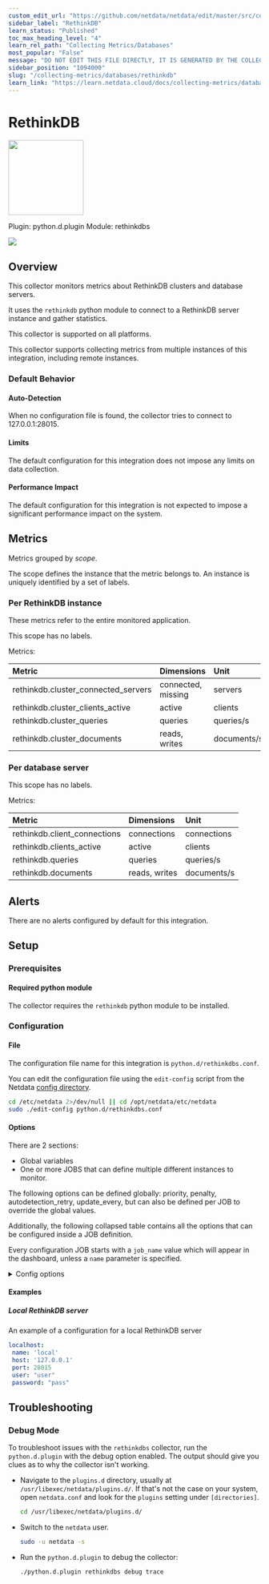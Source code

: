```yaml
---
custom_edit_url: "https://github.com/netdata/netdata/edit/master/src/collectors/python.d.plugin/rethinkdbs/metadata.yaml"
sidebar_label: "RethinkDB"
learn_status: "Published"
toc_max_heading_level: "4"
learn_rel_path: "Collecting Metrics/Databases"
most_popular: "False"
message: "DO NOT EDIT THIS FILE DIRECTLY, IT IS GENERATED BY THE COLLECTOR'S metadata.yaml FILE"
sidebar_position: "1094000"
slug: "/collecting-metrics/databases/rethinkdb"
learn_link: "https://learn.netdata.cloud/docs/collecting-metrics/databases/rethinkdb"
---
```



# RethinkDB


<img src="https://netdata.cloud/img/rethinkdb.png" width="150"/>


Plugin: python.d.plugin
Module: rethinkdbs

<img src="https://img.shields.io/badge/maintained%20by-Netdata-%2300ab44" />

## Overview

This collector monitors metrics about RethinkDB clusters and database servers.

It uses the `rethinkdb` python module to connect to a RethinkDB server instance and gather statistics.

This collector is supported on all platforms.

This collector supports collecting metrics from multiple instances of this integration, including remote instances.


### Default Behavior

#### Auto-Detection

When no configuration file is found, the collector tries to connect to 127.0.0.1:28015.

#### Limits

The default configuration for this integration does not impose any limits on data collection.

#### Performance Impact

The default configuration for this integration is not expected to impose a significant performance impact on the system.


## Metrics

Metrics grouped by *scope*.

The scope defines the instance that the metric belongs to. An instance is uniquely identified by a set of labels.



### Per RethinkDB instance

These metrics refer to the entire monitored application.

This scope has no labels.

Metrics:

| Metric | Dimensions | Unit |
|:------|:----------|:----|
| rethinkdb.cluster_connected_servers | connected, missing | servers |
| rethinkdb.cluster_clients_active | active | clients |
| rethinkdb.cluster_queries | queries | queries/s |
| rethinkdb.cluster_documents | reads, writes | documents/s |

### Per database server



This scope has no labels.

Metrics:

| Metric | Dimensions | Unit |
|:------|:----------|:----|
| rethinkdb.client_connections | connections | connections |
| rethinkdb.clients_active | active | clients |
| rethinkdb.queries | queries | queries/s |
| rethinkdb.documents | reads, writes | documents/s |



## Alerts

There are no alerts configured by default for this integration.


## Setup

### Prerequisites

#### Required python module

The collector requires the `rethinkdb` python module to be installed.


### Configuration

#### File

The configuration file name for this integration is `python.d/rethinkdbs.conf`.


You can edit the configuration file using the `edit-config` script from the
Netdata [config directory](/docs/netdata-agent/configuration#the-netdata-config-directory).

```bash
cd /etc/netdata 2>/dev/null || cd /opt/netdata/etc/netdata
sudo ./edit-config python.d/rethinkdbs.conf
```
#### Options

There are 2 sections:

* Global variables
* One or more JOBS that can define multiple different instances to monitor.

The following options can be defined globally: priority, penalty, autodetection_retry, update_every, but can also be defined per JOB to override the global values.

Additionally, the following collapsed table contains all the options that can be configured inside a JOB definition.

Every configuration JOB starts with a `job_name` value which will appear in the dashboard, unless a `name` parameter is specified.


<details><summary>Config options</summary>

| Name | Description | Default | Required |
|:----|:-----------|:-------|:--------:|
| update_every | Sets the default data collection frequency. | 5 | no |
| priority | Controls the order of charts at the netdata dashboard. | 60000 | no |
| autodetection_retry | Sets the job re-check interval in seconds. | 0 | no |
| penalty | Indicates whether to apply penalty to update_every in case of failures. | yes | no |
| name | Job name. This value will overwrite the `job_name` value. JOBS with the same name are mutually exclusive. Only one of them will be allowed running at any time. This allows autodetection to try several alternatives and pick the one that works. |  | no |
| host | Hostname or ip of the RethinkDB server. | localhost | no |
| port | Port to connect to the RethinkDB server. | 28015 | no |
| user | The username to use to connect to the RethinkDB server. | admin | no |
| password | The password to use to connect to the RethinkDB server. |  | no |
| timeout | Set a connect timeout to the RethinkDB server. | 2 | no |

</details>

#### Examples

##### Local RethinkDB server

An example of a configuration for a local RethinkDB server

```yaml
localhost:
 name: 'local'
 host: '127.0.0.1'
 port: 28015
 user: "user"
 password: "pass"

```


## Troubleshooting

### Debug Mode

To troubleshoot issues with the `rethinkdbs` collector, run the `python.d.plugin` with the debug option enabled. The output
should give you clues as to why the collector isn't working.

- Navigate to the `plugins.d` directory, usually at `/usr/libexec/netdata/plugins.d/`. If that's not the case on
  your system, open `netdata.conf` and look for the `plugins` setting under `[directories]`.

  ```bash
  cd /usr/libexec/netdata/plugins.d/
  ```

- Switch to the `netdata` user.

  ```bash
  sudo -u netdata -s
  ```

- Run the `python.d.plugin` to debug the collector:

  ```bash
  ./python.d.plugin rethinkdbs debug trace
  ```


